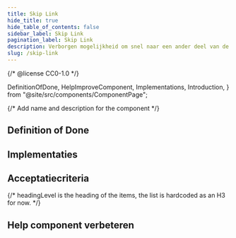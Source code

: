 ```yaml
---
title: Skip Link
hide_title: true
hide_table_of_contents: false
sidebar_label: Skip Link
pagination_label: Skip Link
description: Verborgen mogelijkheid om snel naar een ander deel van de pagina te navigeren zonder gebruik te maken van een muis of touchscreen.
slug: /skip-link
---
```


{/* @license CC0-1.0 */}

  DefinitionOfDone,
  HelpImproveComponent,
  Implementations,
  Introduction,
} from "@site/src/components/ComponentPage";

{/* Add name and description for the component */}


<Introduction component={component} headingLevel={1} description={description} />

## Definition of Done

<DefinitionOfDone component={component} headingLevel={3} />

## Implementaties

<Implementations component={component} headingLevel={3} />

## Acceptatiecriteria

{/* headingLevel is the heading of the items, the list is hardcoded as an H3 for now. */}

## Help component verbeteren

<HelpImproveComponent component={component} headingLevel={3} />

